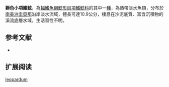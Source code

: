 {{Speciesbox
| name = 獅色小項鰭鯰
| image = 
| image_width = 250px
| status = NE
| status_system = IUCN3.1
| genus = Glanidium
| species = leopardum
| authority = [[Hoedeman|Hoedeman]], 1961
| synonyms = *''Centromochlus leopardus '',Hoedeman, 1961 
*''Glanidium leopardus '' ,Hoedeman, 1961 
}}
'''獅色小項鰭鯰'''，為[[輻鰭魚綱|輻鰭魚綱]][[鯰形目|鯰形目]][[項鰭鯰科|項鰭鯰科]]的其中一[[種|種]]，為熱帶淡水魚類，分布於[[南美洲|南美洲]][[圭亞那|圭亞那]]沿岸淡水流域，體長可達10.9公分，棲息在沙泥底質、富含沉積物的溪流底層水域，生活習性不明。
==参考文献==
*{{FishBase_species|genus=Glanidium|species=leopardum|year=2015|month=5}}

== 扩展阅读 ==
{{refbegin}}
{{wikispecies-inline|Glanidium leopardum|獅色小項鰭鯰}}
{{refend}}
{{Taxonbar|from=Q6429573}}

[[Category:小項鰭鯰屬|leopardum]]